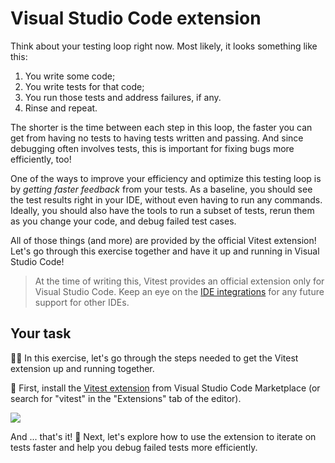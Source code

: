 # Visual Studio Code extension

<EpicVideo url="https://www.epicweb.dev/workshops/advanced-vitest-patterns/setup/01-01-problem" />

Think about your testing loop right now. Most likely, it looks something like this:

1. You write some code;
1. You write tests for that code;
1. You run those tests and address failures, if any.
1. Rinse and repeat.

The shorter is the time between each step in this loop, the faster you can get from having no tests to having tests written and passing. And since debugging often involves tests, this is important for fixing bugs more efficiently, too!

One of the ways to improve your efficiency and optimize this testing loop is by _getting faster feedback_ from your tests. As a baseline, you should see the test results right in your IDE, without even having to run any commands. Ideally, you should also have the tools to run a subset of tests, rerun them as you change your code, and debug failed test cases.

All of those things (and more) are provided by the official Vitest extension! Let's go through this exercise together and have it up and running in Visual Studio Code!

> At the time of writing this, Vitest provides an official extension only for Visual Studio Code. Keep an eye on the [IDE integrations](https://vitest.dev/guide/#ide-integrations) for any future support for other IDEs.

## Your task

👨‍💼 In this exercise, let's go through the steps needed to get the Vitest extension up and running together.

🐨 First, install the [Vitest extension](https://marketplace.visualstudio.com/items?itemName=vitest.explorer) from Visual Studio Code Marketplace (or search for "vitest" in the "Extensions" tab of the editor).

![](/assets/01-01-vitest-vscode-extension.png)

And ... that's it! 🎉 Next, let's explore how to use the extension to iterate on tests faster and help you debug failed tests more efficiently.
